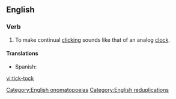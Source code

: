 {{also|ticktock|tick tock}}
==English==

===Verb===
{{en-verb|head=[[tick]]-[[tock]]}}

# To make continual [[click]]ing sounds like that of an analog [[clock]].

====Translations====
{{trans-top|make clicking sounds}}
{{trans-mid}}
* Spanish: {{t|es|tictaquear}}
{{trans-bottom}}

[[Category:English onomatopoeias]]
[[Category:English reduplications]]

[[vi:tick-tock]]